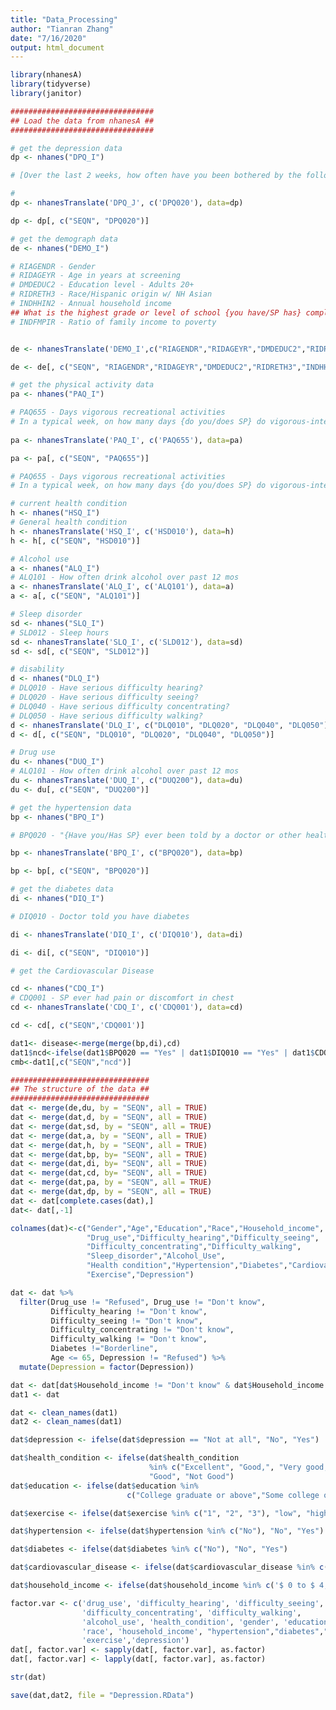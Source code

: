 ```yaml
---
title: "Data_Processing"
author: "Tianran Zhang"
date: "7/16/2020"
output: html_document
---
```

```r
library(nhanesA)
library(tidyverse)
library(janitor)
```

```r
################################
## Load the data from nhanesA ##
################################

# get the depression data
dp <- nhanes("DPQ_I")

# [Over the last 2 weeks, how often have you been bothered by the following problems: feeling down, depressed, or hopeless?

# 
dp <- nhanesTranslate('DPQ_J', c('DPQ020'), data=dp)

dp <- dp[, c("SEQN", "DPQ020")]
```
```r
# get the demograph data
de <- nhanes("DEMO_I")

# RIAGENDR - Gender
# RIDAGEYR - Age in years at screening 
# DMDEDUC2 - Education level - Adults 20+
# RIDRETH3 - Race/Hispanic origin w/ NH Asian
# INDHHIN2 - Annual household income
## What is the highest grade or level of school {you have/SP has} completed or the highest degree {you have/s/he has} received?
# INDFMPIR - Ratio of family income to poverty


de <- nhanesTranslate('DEMO_I',c("RIAGENDR","RIDAGEYR","DMDEDUC2","RIDRETH3","INDHHIN2"),data=de)

de <- de[, c("SEQN", "RIAGENDR","RIDAGEYR","DMDEDUC2","RIDRETH3","INDHHIN2")]
```

```r
# get the physical activity data
pa <- nhanes("PAQ_I")

# PAQ655 - Days vigorous recreational activities
# In a typical week, on how many days {do you/does SP} do vigorous-intensity sports, fitness or recreational activities?
 
pa <- nhanesTranslate('PAQ_I', c('PAQ655'), data=pa)

pa <- pa[, c("SEQN", "PAQ655")]

# PAQ655 - Days vigorous recreational activities
# In a typical week, on how many days {do you/does SP} do vigorous-intensity sports, fitness or recreational activities?

# current health condition
h <- nhanes("HSQ_I")
# General health condition
h <- nhanesTranslate('HSQ_I', c('HSD010'), data=h)
h <- h[, c("SEQN", "HSD010")]

# Alcohol use
a <- nhanes("ALQ_I")
# ALQ101 - How often drink alcohol over past 12 mos
a <- nhanesTranslate('ALQ_I', c('ALQ101'), data=a)
a <- a[, c("SEQN", "ALQ101")]

# Sleep disorder
sd <- nhanes("SLQ_I")
# SLD012 - Sleep hours
sd <- nhanesTranslate('SLQ_I', c('SLD012'), data=sd)
sd <- sd[, c("SEQN", "SLD012")]

# disability
d <- nhanes("DLQ_I")
# DLQ010 - Have serious difficulty hearing?
# DLQ020 - Have serious difficulty seeing?
# DLQ040 - Have serious difficulty concentrating?
# DLQ050 - Have serious difficulty walking?
d <- nhanesTranslate('DLQ_I', c("DLQ010", "DLQ020", "DLQ040", "DLQ050"), data=d)
d <- d[, c("SEQN", "DLQ010", "DLQ020", "DLQ040", "DLQ050")]

# Drug use
du <- nhanes("DUQ_I")
# ALQ101 - How often drink alcohol over past 12 mos
du <- nhanesTranslate('DUQ_I', c("DUQ200"), data=du)
du <- du[, c("SEQN", "DUQ200")]

# get the hypertension data
bp <- nhanes("BPQ_I")

# BPQ020 - "{Have you/Has SP} ever been told by a doctor or other health professional that {you/s/he} had hypert"

bp <- nhanesTranslate('BPQ_I', c("BPQ020"), data=bp)

bp <- bp[, c("SEQN", "BPQ020")]

# get the diabetes data
di <- nhanes("DIQ_I")

# DIQ010 - Doctor told you have diabetes

di <- nhanesTranslate('DIQ_I', c('DIQ010'), data=di)

di <- di[, c("SEQN", "DIQ010")]

# get the Cardiovascular Disease 

cd <- nhanes("CDQ_I")
# CDQ001 - SP ever had pain or discomfort in chest
cd <- nhanesTranslate('CDQ_I', c('CDQ001'), data=cd)

cd <- cd[, c("SEQN",'CDQ001')]

dat1<- disease<-merge(merge(bp,di),cd)
dat1$ncd<-ifelse(dat1$BPQ020 == "Yes" | dat1$DIQ010 == "Yes" | dat1$CDQ001 == "Yes",1,0)
cmb<-dat1[,c("SEQN","ncd")]
```


```r
###############################
## The structure of the data ##
###############################
dat <- merge(de,du, by = "SEQN", all = TRUE)
dat <- merge(dat,d, by = "SEQN", all = TRUE)
dat <- merge(dat,sd, by = "SEQN", all = TRUE)
dat <- merge(dat,a, by = "SEQN", all = TRUE)
dat <- merge(dat,h, by = "SEQN", all = TRUE)
dat <- merge(dat,bp, by= "SEQN", all = TRUE)
dat <- merge(dat,di, by= "SEQN", all = TRUE)
dat <- merge(dat,cd, by= "SEQN", all = TRUE)
dat <- merge(dat,pa, by = "SEQN", all = TRUE)
dat <- merge(dat,dp, by = "SEQN", all = TRUE)
dat <- dat[complete.cases(dat),]
dat<- dat[,-1]

colnames(dat)<-c("Gender","Age","Education","Race","Household_income",
                 "Drug_use","Difficulty_hearing","Difficulty_seeing",
                 "Difficulty_concentrating","Difficulty_walking",
                 "Sleep_disorder","Alcohol_Use",
                 "Health condition","Hypertension","Diabetes","Cardiovascular Disease",
                 "Exercise","Depression")

dat <- dat %>%
  filter(Drug_use != "Refused", Drug_use != "Don't know",
         Difficulty_hearing != "Don't know", 
         Difficulty_seeing != "Don't know", 
         Difficulty_concentrating != "Don't know",
         Difficulty_walking != "Don't know",
         Diabetes !="Borderline",
         Age <= 65, Depression != "Refused") %>%
  mutate(Depression = factor(Depression))

dat <- dat[dat$Household_income != "Don't know" & dat$Household_income != "Refused", ]
dat1 <- dat
```

```r
dat <- clean_names(dat1)
dat2 <- clean_names(dat1)

dat$depression <- ifelse(dat$depression == "Not at all", "No", "Yes")

dat$health_condition <- ifelse(dat$health_condition 
                               %in% c("Excellent", "Good,", "Very good,"),
                               "Good", "Not Good")
dat$education <- ifelse(dat$education %in% 
                          c("College graduate or above","Some college or AA degree"), "College or above", "Under College")

dat$exercise <- ifelse(dat$exercise %in% c("1", "2", "3"), "low", "high")

dat$hypertension <- ifelse(dat$hypertension %in% c("No"), "No", "Yes")

dat$diabetes <- ifelse(dat$diabetes %in% c("No"), "No", "Yes")

dat$cardiovascular_disease <- ifelse(dat$cardiovascular_disease %in% c("No"), "No", "Yes")

dat$household_income <- ifelse(dat$household_income %in% c('$ 0 to $ 4,999', '$ 5,000 to $ 9,999', '$10,000 to $14,999', '$100,000 and Over', '$15,000 to $19,999', '$20,000 and Over', '$20,000 to $24,999', '$25,000 to $34,999', 'Under $20,000'), "low", "high")

```

```r
factor.var <- c('drug_use', 'difficulty_hearing', 'difficulty_seeing', 
                'difficulty_concentrating', 'difficulty_walking', 
                'alcohol_use', 'health_condition', 'gender', 'education',
                'race', 'household_income', "hypertension","diabetes","cardiovascular_disease",
                'exercise','depression')
dat[, factor.var] <- sapply(dat[, factor.var], as.factor)
dat[, factor.var] <- lapply(dat[, factor.var], as.factor)

str(dat)
```


```r
save(dat,dat2, file = "Depression.RData")
```
